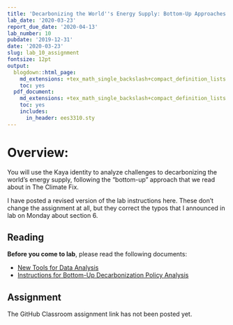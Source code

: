 ```yaml
---
title: 'Decarbonizing the World''s Energy Supply: Bottom-Up Approaches'
lab_date: '2020-03-23'
report_due_date: '2020-04-13'
lab_number: 10
pubdate: '2019-12-31'
date: '2020-03-23'
slug: lab_10_assignment
fontsize: 12pt
output:
  blogdown::html_page:
    md_extensions: +tex_math_single_backslash+compact_definition_lists
    toc: yes
  pdf_document:
    md_extensions: +tex_math_single_backslash+compact_definition_lists
    toc: yes
    includes:
      in_header: ees3310.sty
---
```

# Overview:

You will use the Kaya identity to analyze challenges to decarbonizing the world's energy supply, following the "bottom-up" approach that we read about in The Climate Fix.

I have posted a revised version of the lab instructions here. These don't change the assignment at all, but they correct the typos that I announced in lab on Monday about section 6.

## Reading

**Before you come to lab**, please read the following documents:

* [New Tools for Data Analysis](/lab_docs/lab_10_new_tools){target="_blank"}
* [Instructions for Bottom-Up Decarbonization Policy Analysis](/lab_docs/lab_10_instructions){target="_blank"}

## Assignment

The GitHub Classroom assignment link has not been posted yet.
